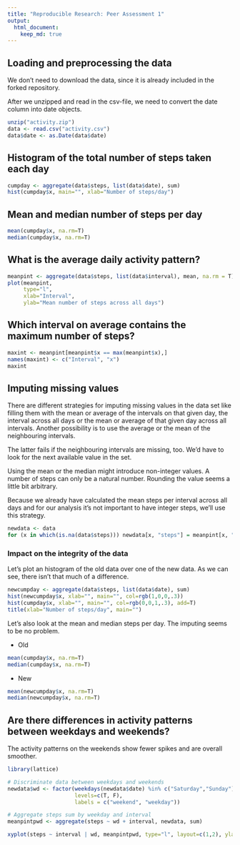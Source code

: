 ```yaml
---
title: "Reproducible Research: Peer Assessment 1"
output: 
  html_document:
    keep_md: true
---
```


## Loading and preprocessing the data

We don't need to download the data, since it is already included in the forked
repository.

After we unzipped and read in the csv-file, we need to convert the date column
into date objects.

```R
unzip("activity.zip")
data <- read.csv("activity.csv")
data$date <- as.Date(data$date)
```

## Histogram of the total number of steps taken each day

```R
cumpday <- aggregate(data$steps, list(data$date), sum)
hist(cumpday$x, main="", xlab="Number of steps/day")
```

## Mean and median number of steps per day

```R
mean(cumpday$x, na.rm=T)
median(cumpday$x, na.rm=T)
```

## What is the average daily activity pattern?
```R
meanpint <- aggregate(data$steps, list(data$interval), mean, na.rm = T)
plot(meanpint,
     type="l",
     xlab="Interval",
     ylab="Mean number of steps across all days")
```

## Which interval on average contains the maximum number of steps?

```r
maxint <- meanpint[meanpint$x == max(meanpint$x),]
names(maxint) <- c("Interval", "x")
maxint
```

## Imputing missing values

There are different strategies for imputing missing values in the data set like
filling them with the mean or average of the intervals on that given day, the
interval across all days or the mean or average of that given day across all
intervals. Another possibility is to use the average or the mean of the
neighbouring intervals.

The latter fails if the neighbouring intervals are missing, too. We'd have to
look for the next available value in the set.

Using the mean or the median might introduce non-integer values. A number of
steps can only be a natural number. Rounding the value seems a little bit
arbitrary.

Because we already have calculated the mean steps per interval across all days
and for our analysis it's not important to have integer steps, we'll use this
strategy.

```R
newdata <- data
for (x in which(is.na(data$steps))) newdata[x, "steps"] = meanpint[x, "x"]
```

### Impact on the integrity of the data

Let's plot an histogram of the old data over one of the new data. As we can see,
there isn't that much of a difference.

```R
newcumpday <- aggregate(data$steps, list(data$date), sum)
hist(newcumpday$x, xlab="", main="", col=rgb(1,0,0,.3))
hist(cumpday$x, xlab="", main="", col=rgb(0,0,1,.3), add=T)
title(xlab="Number of steps/day", main="")

```

Let's also look at the mean and median steps per day. The imputing seems to be
no problem.

* Old
```r
mean(cumpday$x, na.rm=T)
median(cumpday$x, na.rm=T)
```

* New
```r
mean(newcumpday$x, na.rm=T)
median(newcumpday$x, na.rm=T)
```

## Are there differences in activity patterns between weekdays and weekends?

The activity patterns on the weekends show fewer spikes and are overall
smoother.

```r
library(lattice)

# Discriminate data between weekdays and weekends
newdata$wd <- factor(weekdays(newdata$date) %in% c("Saturday","Sunday"),
                     levels=c(T, F),
                     labels = c("weekend", "weekday"))

# Aggregate steps sum by weekday and interval
meanpintpwd <- aggregate(steps ~ wd + interval, newdata, sum)

xyplot(steps ~ interval | wd, meanpintpwd, type="l", layout=c(1,2), ylab="Sum of number of steps")
```